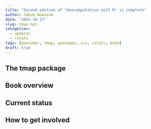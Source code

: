 ```yaml
---
title: "Second edition of *Geocomputation with R* is complete"
author: Jakub Nowosad
date: "2025-10-13"
slug: tmap-bp1
categories:
  - updates
  - rstats
tags: [geocompr, tmap, geocompx, viz, rstats, book]
draft: true
---
```


<!-- bp intro -->
<!-- Spatial Data Visualization with **tmap**: A Practical Guide to Thematic Mapping in R
Martijn Tennekes and Jakub Nowosad
https://tmap.geocompx.org/ -->

## The **tmap** package

<!-- short intro to tmap -->
<!-- mention recent changes -->
<!-- features -->

## Book overview

<!-- what is in the book -->
<!-- https://tmap.geocompx.org/#what-youll-learn -->
<!-- who is the book for -->

## Current status

<!-- what is done -->
<!-- what is missing -->

## How to get involved

<!-- how to contribute -->
<!-- how to report issues -->
